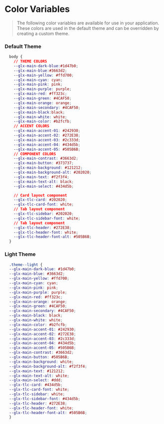
<Meta title="style/Color Variables" />

# Color Variables

> The following color variables are available for use in your application.
> These colors are used in the default theme and can be overridden by creating a custom theme.

### Default Theme

```css
  body {
    // THEME COLORS
    --glx-main-dark-blue:#1d47b0;
    --glx-main-blue:#3663d2;
    --glx-main-yellow: #ffd700;
    --glx-main-cyan: cyan;
    --glx-main-pink: pink;
    --glx-main-purple: purple;
    --glx-main-red: #ff323c;
    --glx-main-green: #4CAF50;
    --glx-main-orange: orange;
    --glx-main-secondary: #4CAF50;
    --glx-main-black:black;
    --glx-main-white: white;
    --glx-main-color: #b2fcfb;
    // ACCENT COLORS
    --glx-main-accent-01: #242930;
    --glx-main-accent-02: #272E38;
    --glx-main-accent-03: #2c333d;
    --glx-main-accent-04: #434d5b;
    --glx-main-accent-05: #505B6B;
    // COMPONENT COLORS
    --glx-main-contrast: #3663d2;
    --glx-main-button: #373737;
    --glx-main-background: #121212;
    --glx-main-background-alt: #202020;
    --glx-main-text: #f2f3f4;
    --glx-main-text-alt: black;
    --glx-main-select: #434d5b;

    // Card layout component
    --glx-tlc-card: #202020;
    --glx-tlc-card-font: white;
    // Tab layout component
    --glx-tlc-sidebar: #202020;
    --glx-tlc-sidebar-font: white;
    // Tab layout component
    --glx-tlc-header: #272E38;
    --glx-tlc-header-font: white;
    --glx-tlc-header-font-alt: #505B6B;
  }
```

### Light Theme

```css
  .theme--light {
  --glx-main-dark-blue: #1d47b0;
  --glx-main-blue: #3663d2;
  --glx-main-yellow: #ffd700;
  --glx-main-cyan: cyan;
  --glx-main-pink: pink;
  --glx-main-purple: purple;
  --glx-main-red: #ff323c;
  --glx-main-orange: orange;
  --glx-main-green: #4CAF50;
  --glx-main-secondary: #4CAF50;
  --glx-main-black: black;
  --glx-main-white: white;
  --glx-main-color: #b2fcfb;
  --glx-main-accent-01: #242930;
  --glx-main-accent-02: #272E38;
  --glx-main-accent-03: #2c333d;
  --glx-main-accent-04: #434d5b;
  --glx-main-accent-05: #505B6B;
  --glx-main-contrast: #3663d2;
  --glx-main-button: #505B6B;
  --glx-main-background: white;
  --glx-main-background-alt: #f2f3f4;
  --glx-main-text: #121212;
  --glx-main-text-alt: white;
  --glx-main-select: #ddd;
  --glx-tlc-card: #434d5b;
  --glx-tlc-card-font: white;
  --glx-tlc-sidebar: white;
  --glx-tlc-sidebar-font: #434d5b;
  --glx-tlc-header: #272E38;
  --glx-tlc-header-font: white;
  --glx-tlc-header-font-alt: #505B6B;
  }
```
